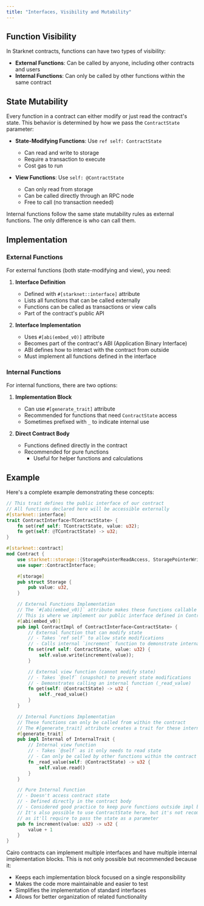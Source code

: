 ```yaml
---
title: "Interfaces, Visibility and Mutability"
---
```


## Function Visibility

In Starknet contracts, functions can have two types of visibility:

- **External Functions**: Can be called by anyone, including other contracts and users
- **Internal Functions**: Can only be called by other functions within the same contract

## State Mutability

Every function in a contract can either modify or just read the contract's state. This behavior is determined by how we pass the `ContractState` parameter:

- **State-Modifying Functions**: Use `ref self: ContractState`
  - Can read and write to storage
  - Require a transaction to execute
  - Cost gas to run

- **View Functions**: Use `self: @ContractState`
  - Can only read from storage
  - Can be called directly through an RPC node
  - Free to call (no transaction needed)

<Note>
Internal functions follow the same state mutability rules as external functions. The only difference is who can call them.
</Note>

## Implementation

### External Functions

For external functions (both state-modifying and view), you need:

1. **Interface Definition**
   - Defined with `#[starknet::interface]` attribute
   - Lists all functions that can be called externally
   - Functions can be called as transactions or view calls
   - Part of the contract's public API

2. **Interface Implementation**
   - Uses `#[abi(embed_v0)]` attribute
   - Becomes part of the contract's ABI (Application Binary Interface)
   - ABI defines how to interact with the contract from outside
   - Must implement all functions defined in the interface

### Internal Functions

For internal functions, there are two options:

1. **Implementation Block**
    - Can use `#[generate_trait]` attribute
    - Recommended for functions that need `ContractState` access
    - Sometimes prefixed with `_` to indicate internal use

2. **Direct Contract Body**
    - Functions defined directly in the contract
    - Recommended for pure functions
        - Useful for helper functions and calculations

## Example

Here's a complete example demonstrating these concepts:

```rust
// This trait defines the public interface of our contract
// All functions declared here will be accessible externally
#[starknet::interface]
trait ContractInterface<TContractState> {
    fn set(ref self: TContractState, value: u32);
    fn get(self: @TContractState) -> u32;
}

#[starknet::contract]
mod Contract {
    use starknet::storage::{StoragePointerReadAccess, StoragePointerWriteAccess};
    use super::ContractInterface;

    #[storage]
    pub struct Storage {
        pub value: u32,
    }

    // External Functions Implementation
    // The `#[abi(embed_v0)]` attribute makes these functions callable from outside the contract
    // This is where we implement our public interface defined in ContractInterface
    #[abi(embed_v0)]
    pub impl ContractImpl of ContractInterface<ContractState> {
        // External function that can modify state
        // - Takes `ref self` to allow state modifications
        // - Calls internal `increment` function to demonstrate internal function usage
        fn set(ref self: ContractState, value: u32) {
            self.value.write(increment(value));
        }

        // External view function (cannot modify state)
        // - Takes `@self` (snapshot) to prevent state modifications
        // - Demonstrates calling an internal function (_read_value)
        fn get(self: @ContractState) -> u32 {
            self._read_value()
        }
    }

    // Internal Functions Implementation
    // These functions can only be called from within the contract
    // The #[generate_trait] attribute creates a trait for these internal functions
    #[generate_trait]
    pub impl Internal of InternalTrait {
        // Internal view function
        // - Takes `@self` as it only needs to read state
        // - Can only be called by other functions within the contract
        fn _read_value(self: @ContractState) -> u32 {
            self.value.read()
        }
    }

    // Pure Internal Function
    // - Doesn't access contract state
    // - Defined directly in the contract body
    // - Considered good practice to keep pure functions outside impl blocks
    // It's also possible to use ContractState here, but it's not recommended
    // as it'll require to pass the state as a parameter
    pub fn increment(value: u32) -> u32 {
        value + 1
    }
}
```

<Note>
Cairo contracts can implement multiple interfaces and have multiple internal implementation blocks. This is not only possible but recommended because it:

- Keeps each implementation block focused on a single responsibility
- Makes the code more maintainable and easier to test
- Simplifies the implementation of standard interfaces
- Allows for better organization of related functionality
</Note>
